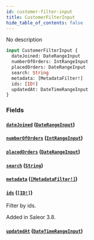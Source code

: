 ```yaml
---
id: customer-filter-input
title: CustomerFilterInput
hide_table_of_contents: false
---
```


No description

```graphql
input CustomerFilterInput {
  dateJoined: DateRangeInput
  numberOfOrders: IntRangeInput
  placedOrders: DateRangeInput
  search: String
  metadata: [MetadataFilter!]
  ids: [ID!]
  updatedAt: DateTimeRangeInput
}
```

### Fields

#### [`dateJoined`](#) ([`DateRangeInput`](../../../developer/api-reference/inputs/date-range-input))

#### [`numberOfOrders`](#) ([`IntRangeInput`](../../../developer/api-reference/inputs/int-range-input))

#### [`placedOrders`](#) ([`DateRangeInput`](../../../developer/api-reference/inputs/date-range-input))

#### [`search`](#) ([`String`](../../../developer/api-reference/scalars/string))

#### [`metadata`](#) ([`[MetadataFilter!]`](../../../developer/api-reference/inputs/metadata-filter))

#### [`ids`](#) ([`[ID!]`](../../../developer/api-reference/scalars/id))

Filter by ids.

Added in Saleor 3.8.

#### [`updatedAt`](#) ([`DateTimeRangeInput`](../../../developer/api-reference/inputs/date-time-range-input))
